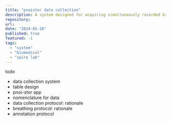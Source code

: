 ```yaml
---
title: "pnoistor data collection"
description: A system designed for acquiring simultaneously recorded breath data from asthematic and control subjects for pnoi corpus.
repository:
url: 
date: "2024-01-26"
published: true
featured: -1
tags:
  - "system"
  - "biomedical"
  - "spire lab"
---
```


todo
- data collection system 
- table design
- pnoi-stor app
- nomenclature for data
- data collection protocol: rationale
- breathing protocol: rationale
- annotation protocol
